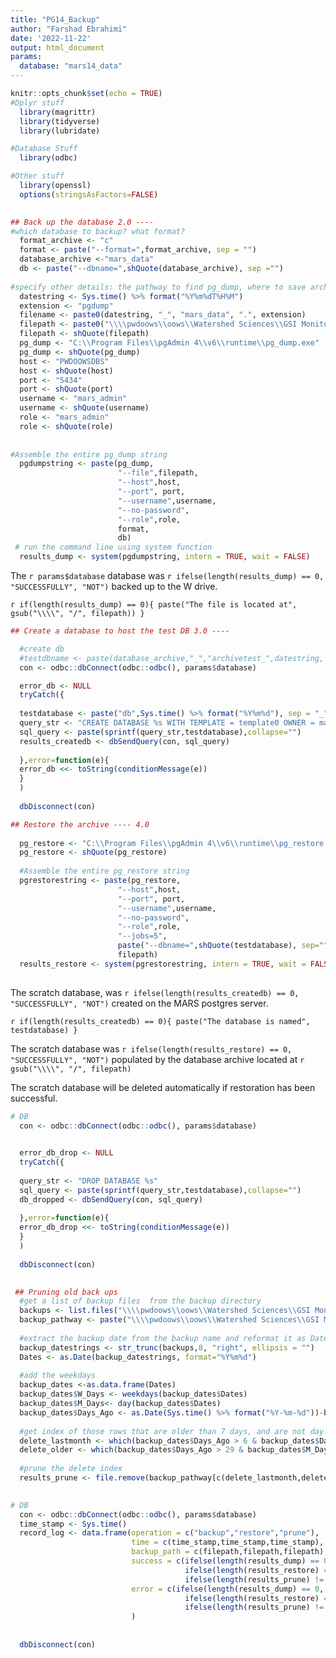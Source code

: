 ```yaml
---
title: "PG14_Backup"
author: "Farshad Ebrahimi"
date: '2022-11-22'
output: html_document
params:
  database: "mars14_data" 
---
```


```r
knitr::opts_chunk$set(echo = TRUE)
#Dplyr stuff
  library(magrittr)
  library(tidyverse)
  library(lubridate)

#Database Stuff
  library(odbc)

#Other stuff
  library(openssl)
  options(stringsAsFactors=FALSE)
  


```

```r
## Back up the database 2.0 ----  
#which database to backup? what format?
  format_archive <- "c"
  format <- paste("--format=",format_archive, sep = "")
  database_archive <-"mars_data"
  db <- paste("--dbname=",shQuote(database_archive), sep ="")
  
#specify other details: the pathway to find pg_dump, where to save archive, naming format, database server specs, and username credentials  
  datestring <- Sys.time() %>% format("%Y%m%dT%H%M")
  extension <- "pgdump"
  filename <- paste0(datestring, "_", "mars_data", ".", extension)
  filepath <- paste0("\\\\pwdoows\\oows\\Watershed Sciences\\GSI Monitoring\\07 Databases and Tracking Spreadsheets\\18 MARS Database Back Up Files\\PG 14\\", filename)
  filepath <- shQuote(filepath)
  pg_dump <- "C:\\Program Files\\pgAdmin 4\\v6\\runtime\\pg_dump.exe"
  pg_dump <- shQuote(pg_dump)
  host <- "PWDOOWSDBS"
  host <- shQuote(host)
  port <- "5434" 
  port <- shQuote(port)
  username <- "mars_admin"
  username <- shQuote(username)
  role <- "mars_admin"
  role <- shQuote(role)
  
  
#Assemble the entire pg_dump string	
  pgdumpstring <- paste(pg_dump,
                        "--file",filepath,
                        "--host",host,
                        "--port", port,
                        "--username",username,
                        "--no-password",
                        "--role",role,
                        format,
                        db)
 # run the command line using system function 
  results_dump <- system(pgdumpstring, intern = TRUE, wait = FALSE)

```


The `r params$database` database was `r ifelse(length(results_dump) == 0, "SUCCESSFULLY", "NOT")` backed up to the W drive.

`r if(length(results_dump) == 0){ paste("The file is located at", gsub("\\\\", "/", filepath)) }`

```r

## Create a database to host the test DB 3.0 ----  

  #create db
  #testdbname <- paste(database_archive,"_","archivetest_",datestring, sep = "") longnames don't get recognize by pg_restore
  con <- odbc::dbConnect(odbc::odbc(), params$database)

  error_db <- NULL
  tryCatch({
    
  testdatabase <- paste("db",Sys.time() %>% format("%Y%m%d"), sep = "_")
  query_str <- "CREATE DATABASE %s WITH TEMPLATE = template0 OWNER = mars_admingf"
  sql_query <- paste(sprintf(query_str,testdatabase),collapse="")
  results_createdb <- dbSendQuery(con, sql_query)
  
  },error=function(e){
  error_db <<- toString(conditionMessage(e))
  }
  )
  
  dbDisconnect(con)


```

```r

## Restore the archive ---- 4.0
  
  pg_restore <- "C:\\Program Files\\pgAdmin 4\\v6\\runtime\\pg_restore.exe"
  pg_restore <- shQuote(pg_restore)
  
  #Assemble the entire pg_restore string	
  pgrestorestring <- paste(pg_restore,
                        "--host",host,
                        "--port", port,
                        "--username",username,
                        "--no-password",
                        "--role",role,
                        "--jobs=5",
                        paste("--dbname=",shQuote(testdatabase), sep=""),
                        filepath)
  results_restore <- system(pgrestorestring, intern = TRUE, wait = FALSE)
  
```

The scratch database, was `r ifelse(length(results_createdb) == 0, "SUCCESSFULLY", "NOT")` created on the MARS postgres server.  
  
`r if(length(results_createdb) == 0){ paste("The database is named", testdatabase) }`  
  
The scratch database was `r ifelse(length(results_restore) == 0, "SUCCESSFULLY", "NOT")` populated by the database archive located at `r gsub("\\\\", "/", filepath)`

The scratch database will be deleted automatically if restoration has been successful. 

```r

# DB
  con <- odbc::dbConnect(odbc::odbc(), params$database)

  
  error_db_drop <- NULL
  tryCatch({
    
  query_str <- "DROP DATABASE %s"
  sql_query <- paste(sprintf(query_str,testdatabase),collapse="")
  db_dropped <- dbSendQuery(con, sql_query)
  
  },error=function(e){
  error_db_drop <<- toString(conditionMessage(e))
  }
  )
  
  dbDisconnect(con)
  
```

```r
 
 ## Pruning old back ups
  #get a list of backup files  from the backup directory
  backups <- list.files("\\\\pwdoows\\oows\\Watershed Sciences\\GSI Monitoring\\07 Databases and Tracking Spreadsheets\\18 MARS Database Back Up Files\\PG 14")
  backup_pathway <- paste("\\\\pwdoows\\oows\\Watershed Sciences\\GSI Monitoring\\07 Databases and Tracking Spreadsheets\\18 MARS Database Back Up Files\\PG 14", backups, sep = "\\")
  
  #extract the backup date from the backup name and reformat it as Date
  backup_datestrings <- str_trunc(backups,8, "right", ellipsis = "")
  Dates <- as.Date(backup_datestrings, format="%Y%m%d")
  
  #add the weekdays
  backup_dates <-as.data.frame(Dates)
  backup_dates$W_Days <- weekdays(backup_dates$Dates)
  backup_dates$M_Days<- day(backup_dates$Dates)
  backup_dates$Days_Ago <- as.Date(Sys.time() %>% format("%Y-%m-%d"))-backup_dates$Dates
  
  #get index of those rows that are older than 7 days, and are not day 28 or Friday
  delete_lastmonth <- which(backup_dates$Days_Ago > 6 & backup_dates$Days_Ago < 30 & backup_dates$W_Days !="Friday" & backup_dates$M_Days !=28)
  delete_older <- which(backup_dates$Days_Ago > 29 & backup_dates$M_Days !=28)
  
  #prune the delete index 
  results_prune <- file.remove(backup_pathway[c(delete_lastmonth,delete_older)])
  
```

```r

# DB
  con <- odbc::dbConnect(odbc::odbc(), params$database)
  time_stamp <- Sys.time()
  record_log <- data.frame(operation = c("backup","restore","prune"),
                           time = c(time_stamp,time_stamp,time_stamp),
                           backup_path = c(filepath,filepath,filepath),
                           success = c(ifelse(length(results_dump) == 0,1,0),
                                       ifelse(length(results_restore) == 0 & is.null(error_db),1,0),
                                       ifelse(length(results_prune) != 0, 1, 0)),
                           error = c(ifelse(length(results_dump) == 0, NA, results_dump),
                                       ifelse(length(results_restore) == 0 & is.null(error_db),NA,paste(results_restore, error_db)),
                                       ifelse(length(results_prune) != 0, NA,"No back up file was deleted!"))
                           )
  
  
  dbDisconnect(con)
  
```
